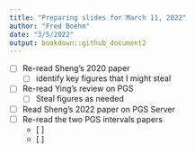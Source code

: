 ```yaml
---
title: "Preparing slides for March 11, 2022"
author: "Fred Boehm"
date: "3/5/2022"
output: bookdown::github_document2
---
```


- [ ] Re-read Sheng's 2020 paper
  - [ ] identify key figures that I might steal  
- [ ] Re-read Ying's review on PGS
  - [ ] Steal figures as needed
- [ ] Read Sheng's 2022 paper on PGS Server
- [ ] Re-read the two PGS intervals papers
  - [ ] 
  - [ ] 
  
